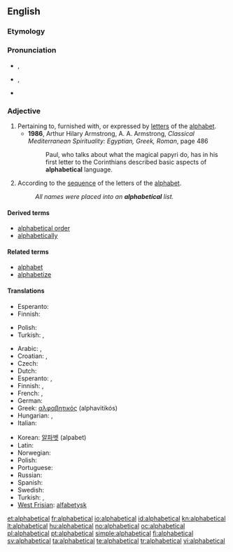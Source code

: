 ==English==

===Etymology===
{{suffix|alphabetic|al}}

===Pronunciation===
* {{a|UK}} {{IPA|/ˌælf.əˈbɛt.ɪk.əl/}}, {{SAMPA|/%{lf.@"bEt.Ik.@l/}}
* {{a|GenAM}} {{IPA|/ˌælfəˈbɛdɪkəl/}}, {{SAMPA|/%{lf@"bEdIk@l/}}
*: {{audio|en-us-alphabetical.ogg|Audio (US)}}
* {{hyphenation|al|pha|bet|ic|al}}

===Adjective===
{{en-adj}}

# Pertaining to, furnished with, or expressed by [[letter]]s of the [[alphabet]].
#* '''1986''', Arthur Hilary Armstrong, A. A. Armstrong, ''Classical Mediterranean Spirituality: Egyptian, Greek, Roman''‎, page 486
#*: Paul, who talks about what the magical papyri do, has in his first letter to the Corinthians described basic aspects of '''alphabetical''' language.
# According to the [[sequence]] of the letters of the [[alphabet]].
#: ''All names were placed into an '''alphabetical''' list.''

====Derived terms====
* [[alphabetical order]]
* [[alphabetically]]

====Related terms====
* [[alphabet]]
* [[alphabetize]]

====Translations====
{{trans-top|pertaining to the alphabet}}
* Esperanto: {{t-|eo|alfabeta|xs=Esperanto}}
* Finnish: {{t+|fi|aakkosellinen}}
{{trans-mid}}
* Polish: {{t+|pl|alfabetyczny|m}}
* Turkish: {{t|tr|alfabetik}},  {{t+|tr|abecesel}}
{{trans-bottom}}

{{trans-top|in the sequence of the letters of the alphabet}}
* Arabic: {{Arab|[[الفبائي|ألِفْبَائِيّ]]}} {{IPAchar|(’alifbá’i)}}, {{Arab|[[ابجدي|أبجَدِيّ]]}} {{IPAchar|(’abjádi)}}
* Croatian: {{t-|hr|abecedni|alt=ȁbecēdnī}}, {{t-|hr|alfabetski|alt=alfàbētskī}}
* Czech: {{t+|cs|abecední|m}}
* Dutch: {{t+|nl|alfabetisch}}
* Esperanto: {{t|eo|laŭalfabeta|xs=Esperanto}},  {{t-|eo|alfabeta|xs=Esperanto}}
* Finnish: {{t+|fi|aakkoset|alt=aakkos-}}, {{t+|fi|aakkosellinen}}
* French: {{t+|fr|alphabétique}}, {{t+|fr|abécédaire}}
* German: {{t+|de|alphabetisch}}
* Greek: [[αλφαβητικός]] (alphavitikós)
* Hungarian: {{t|hu|alfabetikus}}, {{t|hu|ábécérendi}}
* Italian: {{t+|it|alfabetico}}
{{trans-mid}}
* Korean: [[알파벳]] (alpabet)
* Latin: {{t-|la|abecedarius}}
* Norwegian: {{t+|no|alfabetisk}}
* Polish: {{t+|pl|alfabetyczny|m}}
* Portuguese: {{t+|pt|alfabético}}
* Russian: {{t+|ru|алфавитный|tr=alfavítnyj}}
* Spanish: {{t-|es|alfabético}}
* Swedish: {{t+|sv|alfabetisk}}
* Turkish: {{t|tr|alfabetik sırayla}},  {{t|tr|alfabetik olarak}}
* [[West Frisian]]: [[alfabetysk]]
{{trans-bottom}}

[[et:alphabetical]]
[[fr:alphabetical]]
[[io:alphabetical]]
[[id:alphabetical]]
[[kn:alphabetical]]
[[lt:alphabetical]]
[[hu:alphabetical]]
[[no:alphabetical]]
[[oc:alphabetical]]
[[pl:alphabetical]]
[[pt:alphabetical]]
[[simple:alphabetical]]
[[fi:alphabetical]]
[[sv:alphabetical]]
[[ta:alphabetical]]
[[te:alphabetical]]
[[tr:alphabetical]]
[[vi:alphabetical]]